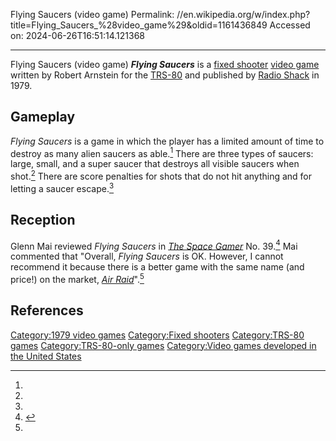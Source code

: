 Flying Saucers (video game)
Permalink: //en.wikipedia.org/w/index.php?title=Flying_Saucers_%28video_game%29&oldid=1161436849
Accessed on: 2024-06-26T16:51:14.121368



------
Flying Saucers (video game)
{{Infobox video game
| publisher = Radio Shack
| programmer = Robert Arnstein<ref name="manual">{{cite web |title=Flying Saucers Manual |url=https://archive.org/details/Flying_Saucers_1981_Tandy |website=archive.org |year=1981 |publisher=Tandy Corporation}}</ref>
| platforms = TRS-80
| genre = [[Fixed shooter]]
| released = [[1979 in video gaming|1979]]
|image = Flying Saucers (video game) (Cover).jpg
|caption = 
|alt = 
|developer = Robert Arnstein
}}
'''''Flying Saucers''''' is a [[fixed shooter]] [[video game]] written by Robert Arnstein for the [[TRS-80]] and published by [[Radio Shack]] in 1979.

==Gameplay==
''Flying Saucers'' is a game in which the player has a limited amount of time to destroy as many alien saucers as able.<ref name="SG"/> There are three types of saucers: large, small, and a super saucer that destroys all visible saucers when shot.<ref name=manual/> There are score penalties for shots that do not hit anything and for letting a saucer escape.<ref name=manual/>

==Reception==
Glenn Mai reviewed ''Flying Saucers'' in ''[[The Space Gamer]]'' No. 39.<ref name="SG">{{cite journal|last=Mai |first=Glenn |date=May 1981 |title=Capsule Reviews|journal=[[The Space Gamer]]|publisher=[[Steve Jackson Games]]|issue=39|pages=35}}</ref> Mai commented that "Overall, ''Flying Saucers'' is OK. However, I cannot recommend it because there is a better game with the same name (and price!) on the market, ''[[Air Raid (1979 video game)|Air Raid]]''".<ref name="SG"/>

==References==
{{reflist}}

[[Category:1979 video games]]
[[Category:Fixed shooters]]
[[Category:TRS-80 games]]
[[Category:TRS-80-only games]]
[[Category:Video games developed in the United States]]